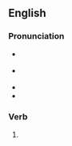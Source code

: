 ==English==

===Pronunciation===
* {{a|RP}} {{IPA|en|/ɪnˈfɜːd/}}
* {{a|GA}} {{IPA|en|/ɪnˈfɝd/}}
* {{audio|en|en-us-inferred.ogg|Audio (US)}}
* {{rhymes|en|ɜː(ɹ)d|s=2}}

===Verb===
{{head|en|verb form}}

# {{en-past of|infer}}